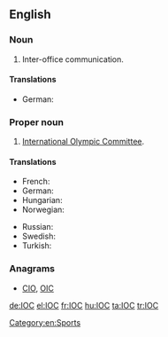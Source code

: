 {{also|ìoc|íoc|IoC}}

==English==

===Noun===
{{en-noun}}

# {{context|business|lang=en}} Inter-office communication.

====Translations====
{{trans-top|initialism of inter-office communication}}
{{trans-mid}}
{{trans-bottom}}

{{trans-top|initialism of inversion of control}}
* German: {{t|de|Inversion of Control|f}}
{{trans-mid}}
{{trans-bottom}}

===Proper noun===
{{en-proper noun}}

# [[w:International Olympic Committee|International Olympic Committee]].

====Translations====
{{trans-top|initialism of International Olympic Committee}}
* French: {{t+|fr|CIO}}
* German: {{t+|de|IOK}}
* Hungarian: {{t+|hu|NOB}}
* Norwegian: {{t|no|IOK}}
{{trans-mid}}
* Russian: {{t|ru|МОК|m|tr=MOK|sc=Cyrl}} {{qualifier|Междунаро́дный олимпи́йский комите́т}}
* Swedish: {{t+|sv|IOK}}
* Turkish: {{t|tr|UOK}}
{{trans-bottom}}

===Anagrams===
* [[CIO#English|CIO]], [[OIC#English|OIC]]

[[Category:en:Sports]]

[[de:IOC]]
[[el:IOC]]
[[fr:IOC]]
[[hu:IOC]]
[[ta:IOC]]
[[tr:IOC]]
